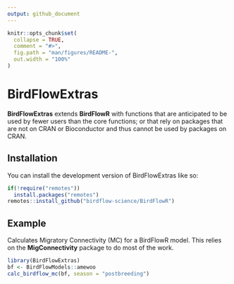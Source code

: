 ```yaml
---
output: github_document
---
```


<!-- README.md is generated from README.Rmd. Please edit that file -->

```r
knitr::opts_chunk$set(
  collapse = TRUE,
  comment = "#>",
  fig.path = "man/figures/README-",
  out.width = "100%"
)
```

# BirdFlowExtras

<!-- badges: start -->
<!-- badges: end -->

**BirdFlowExtras** extends **BirdFlowR** with functions that are anticipated to 
be used by fewer users than the core functions; or that rely on packages that
are not on CRAN or Bioconductor and thus cannot be used by packages on CRAN.

## Installation

You can install the development version of BirdFlowExtras like so:

```r 
if(!require("remotes"))
  install.packages("remotes") 
remotes::install_github("birdflow-science/BirdFlowR")
```

## Example

Calculates Migratory Connectivity (MC) for a BirdFlowR model. This relies
on the **MigConnectivity** package to do most of the work.

```r
library(BirdFlowExtras)
bf <- BirdFlowModels::amewoo
calc_birdflow_mc(bf, season = "postbreeding")

```

